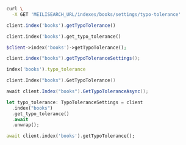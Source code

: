 <CodeGroup>

```bash cURL
curl \
  -X GET 'MEILISEARCH_URL/indexes/books/settings/typo-tolerance'
```

```javascript JS
client.index('books').getTypoTolerance()
```

```python Python
client.index('books').get_typo_tolerance()
```

```php PHP
$client->index('books')->getTypoTolerance();
```

```java Java
client.index("books").getTypoToleranceSettings();
```

```ruby Ruby
index('books').typo_tolerance
```

```go Go
client.Index("books").GetTypoTolerance()
```

```csharp C#
await client.Index("books").GetTypoToleranceAsync();
```

```rust Rust
let typo_tolerance: TypoToleranceSettings = client
  .index("books")
  .get_typo_tolerance()
  .await
  .unwrap();
```

```dart Dart
await client.index('books').getTypoTolerance();
```
</CodeGroup>